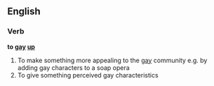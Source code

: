 ==English==

===Verb===
'''to [[gay]] [[up]]'''

# To make something more appealing to the [[gay]] community e.g. by adding gay characters to a soap opera
# To give something perceived gay characteristics